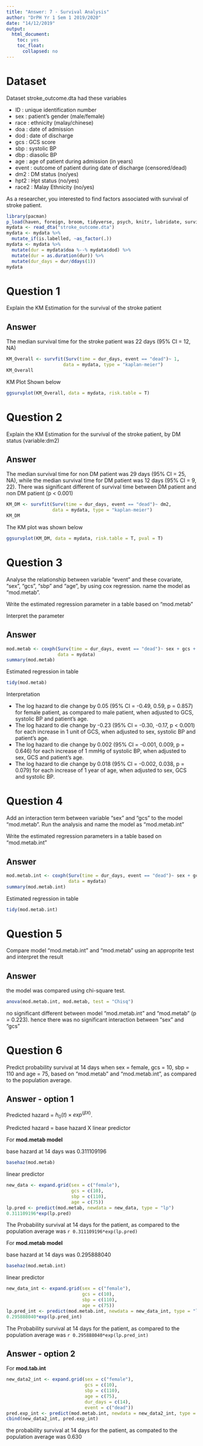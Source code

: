 ```yaml
---
title: "Answer: 7 - Survival Analysis"
author: "DrPH Yr 1 Sem 1 2019/2020"
date: "14/12/2019"
output: 
  html_document:
    toc: yes
    toc_float:
      collapsed: no
---
```


# Dataset

Dataset stroke_outcome.dta had these variables

- ID : unique identification number
- sex : patient's gender (male/female)
- race : ethnicity (malay/chinese)
- doa : date of admission
- dod : date of discharge
- gcs : GCS score
- sbp : systolic BP
- dbp : diasolic BP
- age : age of patient during admission (in years)
- event : outcome of patient during date of discharge (censored/dead)
- dm2 : DM status (no/yes)
- hpt2 : Hpt status (no/yes)
- race2 : Malay Ethnicity (no/yes)

As a researcher, you interested to find factors associated with survival of stroke patient.

```r
library(pacman)
p_load(haven, foreign, broom, tidyverse, psych, knitr, lubridate, survival, survminer)
mydata <- read_dta("stroke_outcome.dta")
mydata <- mydata %>%
  mutate_if(is.labelled, ~as_factor(.))
mydata <- mydata %>%
  mutate(dur = mydata$doa %--% mydata$dod) %>%
  mutate(dur = as.duration(dur)) %>%
  mutate(dur_days = dur/ddays(1))
mydata
```

# Question 1

Explain the KM Estimation for the survival of the stroke patient

## Answer

The median survival time for the stroke patient was 22 days (95% CI = 12, NA)
```r
KM_Overall <- survfit(Surv(time = dur_days, event == "dead")~ 1,
                     data = mydata, type = "kaplan-meier")
KM_Overall
```

KM Plot Shown below
```r
ggsurvplot(KM_Overall, data = mydata, risk.table = T)
```

# Question 2

Explain the KM Estimation for the survival of the stroke patient, by DM status (variable:dm2)

## Answer


The median survival time for non DM patient was 29 days (95% CI = 25, NA), while the median survival time for DM patient was 12 days (95% CI = 9, 22). There was significant different of survival time between DM patient and non DM patient (p < 0.001)
```r
KM_DM <- survfit(Surv(time = dur_days, event == "dead")~ dm2,
                 data = mydata, type = "kaplan-meier")
KM_DM
```

The KM plot was shown below
```r
ggsurvplot(KM_DM, data = mydata, risk.table = T, pval = T)
```


# Question 3

Analyse the relationship between variable "event" and these covariate, "sex", "gcs", "sbp" and "age", by using cox regression. name the model as "mod.metab".

Write the estimated regression parameter in a table based on "mod.metab"

Interpret the parameter

## Answer

```r
mod.metab <- coxph(Surv(time = dur_days, event == "dead")~ sex + gcs + sbp + age,
                   data = mydata)
summary(mod.metab)
```

Estimated regression in table
```r
tidy(mod.metab)
```

Interpretation

- The log hazard to die change by 0.05 (95% CI = -0.49, 0.59, p = 0.857) for female patient, as compared to male patient, when adjusted to GCS, systolic BP and patient's age.
- The log hazard to die change by -0.23 (95% CI = -0.30, -0.17, p < 0.001) for each increase in 1 unit of GCS, when adjusted to sex, systolic BP and patient's age.
- The log hazard to die change by 0.002 (95% CI = -0.001, 0.009, p = 0.646) for each increase of 1 mmHg of systolic BP, when adjusted to sex, GCS and patient's age.
- The log hazard to die change by 0.018 (95% CI = -0.002, 0.038, p = 0.079) for each increase of 1 year of age, when adjusted to sex, GCS and systolic BP.

# Question 4

Add an interaction term between variable "sex" and "gcs" to the model "mod.metab". Run the analysis and name the model as "mod.metab.int"

Write the estimated regression parameters in a table based on "mod.metab.int"

## Answer

```r
mod.metab.int <- coxph(Surv(time = dur_days, event == "dead")~ sex + gcs + sbp + age + sex:gcs,
                       data = mydata)
summary(mod.metab.int)
```

Estimated regression in table

```r
tidy(mod.metab.int)
```



# Question 5

Compare model "mod.metab.int" and "mod.metab" using an approprite test and interpret the result

## Answer

the model was compared using chi-square test.

```r
anova(mod.metab.int, mod.metab, test = "Chisq")
```

no significant different between model "mod.metab.int" and "mod.metab" (p = 0.223). hence there was no significant interaction between "sex" and "gcs"

# Question 6

Predict probability survival at 14 days when sex = female, gcs = 10, sbp = 110 and age = 75, based on "mod.metab" and "mod.metab.int", as compared to the population average.

## Answer - option 1

Predicted hazard = $h_0(t) \times exp^{(\beta X)}$.

Predicted hazard = base hazard X linear predictor

For **mod.metab model**

base hazard at 14 days was 0.311109196
```r
basehaz(mod.metab)
```

linear predictor
```r
new_data <- expand.grid(sex = c("female"),
                        gcs = c(10),
                        sbp = c(110),
                        age = c(75))
lp.pred <- predict(mod.metab, newdata = new_data, type = "lp")
0.311109196*exp(lp.pred)
```

The Probability survival at 14 days for the patient, as compared to the population average was `r 0.311109196*exp(lp.pred)`

For **mod.metab model**

base hazard at 14 days was 0.295888040
```r
basehaz(mod.metab.int)
```

linear predictor
```r
new_data_int <- expand.grid(sex = c("female"),
                            gcs = c(10),
                            sbp = c(110),
                            age = c(75))
lp.pred_int <- predict(mod.metab.int, newdata = new_data_int, type = "lp")
0.295888040*exp(lp.pred_int)
```

The Probability survival at 14 days for the patient, as compared to the population average was `r 0.295888040*exp(lp.pred_int)`

  
## Answer - option 2

For **mod.tab.int**

```r
new_data2_int <- expand.grid(sex = c("female"),
                             gcs = c(10),
                             sbp = c(110),
                             age = c(75),
                             dur_days = c(14),
                             event = c("dead"))
pred.exp_int <- predict(mod.metab.int, newdata = new_data2_int, type = "expected")
cbind(new_data2_int, pred.exp_int)
```

the probability survival at 14 days for the patient, as compated to the population average was 0.630

